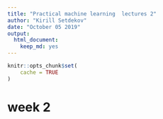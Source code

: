 ```yaml
---
title: "Practical machine learning  lectures 2"
author: "Kirill Setdekov"
date: "October 05 2019"
output:
  html_document:
    keep_md: yes
---
```


```r
knitr::opts_chunk$set(
	cache = TRUE
)
```

# week 2
